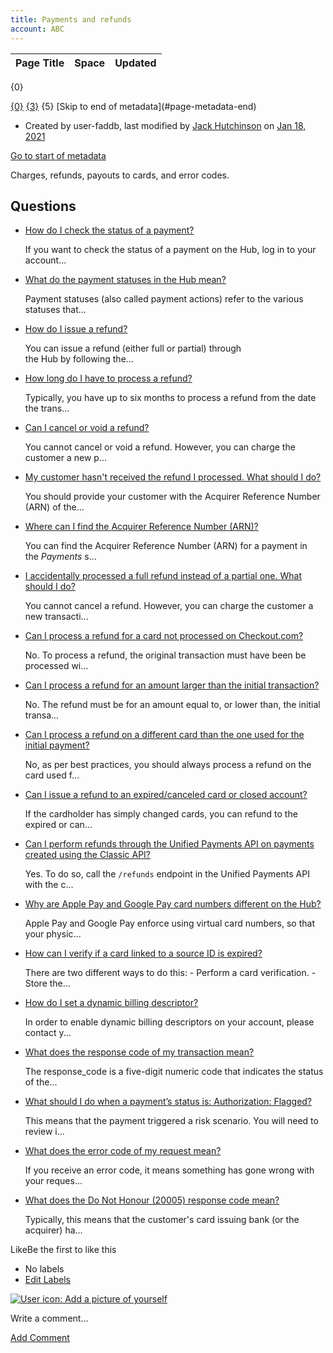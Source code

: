 ```yaml
---
title: Payments and refunds
account: ABC
---
```


<table class="aui"> <thead> <tr class="header"> <th class="search-result-title">Page Title</th> <th class="search-result-space">Space</th> <th class="search-result-date">Updated</th> </tr> </thead> </table> <p class="search-result-count">{0}</p> <tr class="search-result"> <td class="search-result-title"><a href="{1}" class="content-type-{2}"><span>{0}</span></a></td> <td class="search-result-space"><a class="space" href="/display/{4}/" title="{3}">{3}</a></td> <td class="search-result-date"><span class="date" title="{6}">{5}</span></td> </tr> [Skip to end of metadata](#page-metadata-end)

*   Created by user-faddb, last modified by [Jack Hutchinson](    /display/~jack.hutchinson
    ) on [Jan 18, 2021](/pages/diffpagesbyversion.action?pageId=720938&selectedPageVersions=5&selectedPageVersions=6 "Show changes")

[Go to start of metadata](#page-metadata-start)

Charges, refunds, payouts to cards, and error codes.

Questions
---------

*   [How do I check the status of a payment?](/pages/viewpage.action?pageId=721088)
    
    If you want to check the status of a payment on the Hub, log in to your account...
    
*   [What do the payment statuses in the Hub mean?](/pages/viewpage.action?pageId=721094)
    
    Payment statuses (also called payment actions) refer to the various statuses that...
    
*   [How do I issue a refund?](/pages/viewpage.action?pageId=721092)
    
    You can issue a refund (either full or partial) through the Hub by following the...
    
*   [How long do I have to process a refund?](/pages/viewpage.action?pageId=721106)
    
    Typically, you have up to six months to process a refund from the date the trans...
    
*   [Can I cancel or void a refund?](/pages/viewpage.action?pageId=721108)
    
    You cannot cancel or void a refund. However, you can charge the customer a new p...
    
*   [My customer hasn't received the refund I processed. What should I do?](/pages/viewpage.action?pageId=721081)
    
    You should provide your customer with the Acquirer Reference Number (ARN) of the...
    
*   [Where can I find the Acquirer Reference Number (ARN)?](/pages/viewpage.action?pageId=721090)
    
    You can find the Acquirer Reference Number (ARN) for a payment in the _Payments_ s...
    
*   [I accidentally processed a full refund instead of a partial one. What should I do?](/pages/viewpage.action?pageId=721075)
    
    You cannot cancel a refund. However, you can charge the customer a new transacti...
    
*   [Can I process a refund for a card not processed on Checkout.com?](/pages/viewpage.action?pageId=721077)
    
    No. To process a refund, the original transaction must have been be processed wi...
    
*   [Can I process a refund for an amount larger than the initial transaction?](/pages/viewpage.action?pageId=721079)
    
    No. The refund must be for an amount equal to, or lower than, the initial transa...
    
*   [Can I process a refund on a different card than the one used for the initial payment?](/pages/viewpage.action?pageId=721084)
    
    No, as per best practices, you should always process a refund on the card used f...
    
*   [Can I issue a refund to an expired/canceled card or closed account?](/pages/viewpage.action?pageId=721110)
    
    If the cardholder has simply changed cards, you can refund to the expired or can...
    
*   [Can I perform refunds through the Unified Payments API on payments created using the Classic API?](/pages/viewpage.action?pageId=721104)
    
    Yes. To do so, call the `/refunds` endpoint in the Unified Payments API with the c...
    
*   [Why are Apple Pay and Google Pay card numbers different on the Hub?](/pages/viewpage.action?pageId=2785285)
    
    Apple Pay and Google Pay enforce using virtual card numbers, so that your physic...
    
*   [How can I verify if a card linked to a source ID is expired?](/pages/viewpage.action?pageId=721112)
    
    There are two different ways to do this: - Perform a card verification. - Store the...
    
*   [How do I set a dynamic billing descriptor?](/pages/viewpage.action?pageId=721086)
    
    In order to enable dynamic billing descriptors on your account, please contact y...
    
*   [What does the response code of my transaction mean?](/pages/viewpage.action?pageId=721098)
    
    The response\_code is a five-digit numeric code that indicates the status of the...
    
*   [What should I do when a payment’s status is: Authorization: Flagged?](/pages/viewpage.action?pageId=721096)
    
    This means that the payment triggered a risk scenario. You will need to review i...
    
*   [What does the error code of my request mean?](/pages/viewpage.action?pageId=721102)
    
    If you receive an error code, it means something has gone wrong with your reques...
    
*   [What does the Do Not Honour (20005) response code mean?](/pages/viewpage.action?pageId=721100)
    
    Typically, this means that the customer's card issuing bank (or the acquirer) ha...
    

LikeBe the first to like this

*   No labels
*   [Edit Labels](# "Edit Labels (Type 'l')")

[![User icon: Add a picture of yourself](/s/en_GB/7901/abf7b35644d5a5d1d7e4b0969a83e8eb2b569fb5/_/images/icons/profilepics/add_profile_pic.svg)](/users/profile/editmyprofilepicture.action)

Write a comment…

[Add Comment](/display/FAQ/Payments+and+refunds?showComments=true&showCommentArea=true#addcomment)